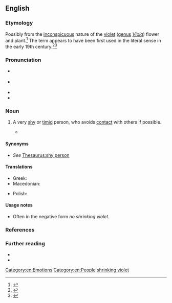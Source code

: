 ==English==
{{was wotd|2018|December|5}}

===Etymology===
Possibly from the [[inconspicuous]] nature of the [[violet]] ([[genus]] ''[[Viola]]'') flower and plant.<ref>{{R:World Wide Words|entry=Shrinking violet|url=http://www.worldwidewords.org/qa/qa-shr2.htm|date_created=25 September 2010}}</ref> The term appears to have been first used in the literal sense in the early 19th century.<ref>{{cite-journal|author=Leigh Hunt|authorlink=Leigh Hunt|title=Ronald of the Perfect Hand|magazine=The Indicator|location=London|publisher=Joseph Appleyard|date=23 February 1820|issue=XX|page=158|pageurl=https://archive.org/stream/indicator01onwhgoog#page/n164/mode/1up|oclc=561227160|passage=The sun looked out with a melancholy smile upon the moss and the poor grass, chequered here and there with flowers almost as poor. There was the buttercup, struggling from a dirty white into a yellow; and a faint-coloured poppy, neither the good nor the ill of which was then known; and here and there by the thorny underwood a '''shrinking violet'''.}}</ref><ref>{{cite-journal|author=[James Gates Percival]|authorlink=James Gates Percival|title=The Perpetual Youth of Nature. A Soliloquy.|magazine=The United States Literary Gazette|location=Boston, Mass.|publisher=Harrison Gray|date=1 November 1825|year_published=1826|volume=III|issue=3|page=109|pageurl=https://books.google.com/books?id=n-wRAAAAYAAJ&pg=PA109|oclc=648386174|passage=The wind is very low— / It hardly wags the '''shrinking violet''', / Or sends a quiver to the aspen leaf,{{nb...}}}}</ref>

===Pronunciation===
* {{a|RP}} {{IPA|en|/ˈʃɹɪŋkɪŋ ˈvaɪələt/|/ˈʃɹɪŋkɪŋ ˈvaɪlət/|/-lɪt/}}
* {{a|GA}} {{IPA|en|/ˈʃɹɪŋkɪŋ ˈvaɪələt/|/ˈʃɹɪŋkɪŋ ˈvaɪlət/}}
* {{audio|en|en-au-shrinking violet.ogg|Audio (AU)}}
* {{hyphenation|en|shrink|ing vio|let}}

===Noun===
{{en-noun}}

# {{lb|en|idiomatic}} A very [[shy]] or [[timid]] person, who avoids [[contact#Noun|contact]] with others if possible. {{defdate|from early 19th c.}}
#: {{usex|en|June, no '''shrinking violet''' she, crossed the room and introduced herself to the newcomers.}}
#* {{quote-song|en |year=1965 |artist={{w|Tom Lehrer}} |title=So Long Mom (A Song for World War III) |album={{w|That Was the Year That Was}} |text=Little Johnny Jones, he was a US pilot / And no '''shrinking violet''' was he / He was mighty proud when World War III was declared / He wasn't scared, no siree! |note=side 2, track 1}}

====Synonyms====
* ''See'' [[Thesaurus:shy person]]

====Translations====
{{trans-top|very shy person}}
* Greek: {{t+|el|χαμηλοβλεπούσα|f}}
* Macedonian: {{t|mk|срамежливец|m}}
{{trans-mid}}
* Polish: {{t+|pl|trusia|m|f}}
{{trans-bottom}}

====Usage notes====
* Often in the negative form ''no shrinking violet''.

===References===
<references />

===Further reading===
* {{pedia|shrinking violet|shrinking violet (disambiguation)}}
* {{R:OneLook}}

[[Category:en:Emotions]]
[[Category:en:People]]
[[Category:en:Violet family plants| shrinking violet]]
{{C|en|Personality}}